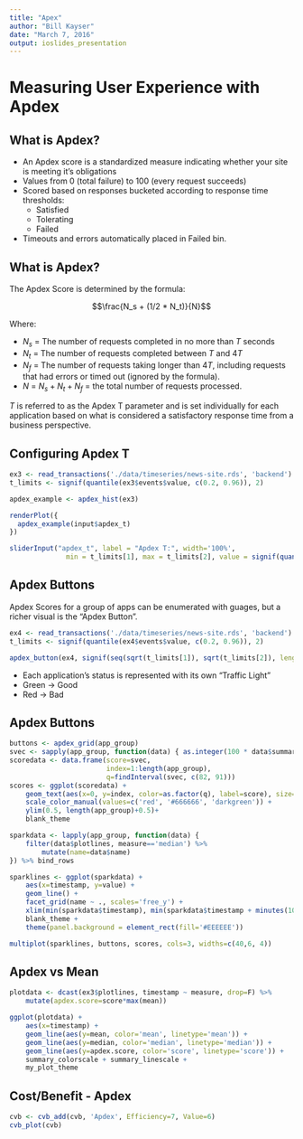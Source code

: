 ```yaml
---
title: "Apex"
author: "Bill Kayser"
date: "March 7, 2016"
output: ioslides_presentation
---
```


# Measuring User Experience with Apdex

## What is Apdex?

* An Apdex score is a standardized measure indicating whether your site is meeting it's obligations
* Values from 0 (total failure) to 100 (every request succeeds)
* Scored based on responses bucketed according to response time thresholds:
    * Satisfied
    * Tolerating
    * Failed
* Timeouts and errors automatically placed in Failed bin.

## What is Apdex?

The Apdex Score is determined by the formula: 

$$\frac{N_s + (1/2 * N_t)}{N}$$

Where:

* $N_s$ = The number of requests completed in no more than $T$ seconds
* $N_t$ = The number of requests completed between $T$ and $4T$
* $N_f$ = The number of requests taking longer than $4T$, including requests that had errors or timed out (ignored by the formula).
* $N$ = $N_s + N_t + N_f$ = the total number of requests processed.

$T$ is referred to as the Apdex T parameter and is set individually for each application based on what
is considered a satisfactory response time from a business perspective.

## Configuring Apdex T

```r
ex3 <- read_transactions('./data/timeseries/news-site.rds', 'backend')
t_limits <- signif(quantile(ex3$events$value, c(0.2, 0.96)), 2)

apdex_example <- apdex_hist(ex3)

renderPlot({
  apdex_example(input$apdex_t)
})

sliderInput("apdex_t", label = "Apdex T:", width='100%', 
              min = t_limits[1], max = t_limits[2], value = signif(quantile(ex3$events$value, 0.5),2), step = 100)
```

## Apdex Buttons

Apdex Scores for a group of apps can be enumerated with guages, but a richer visual 
is the "Apdex Button".

```r
ex4 <- read_transactions('./data/timeseries/news-site.rds', 'backend')
t_limits <- signif(quantile(ex4$events$value, c(0.2, 0.96)), 2)

apdex_button(ex4, signif(seq(sqrt(t_limits[1]), sqrt(t_limits[2]), length.out = 6)^2, 2))
```

* Each application's status is represented with its own "Traffic Light"
* Green &rarr; Good
* Red &rarr; Bad

## Apdex Buttons


```r

buttons <- apdex_grid(app_group)
svec <- sapply(app_group, function(data) { as.integer(100 * data$summary$score) })
scoredata <- data.frame(score=svec, 
                        index=1:length(app_group),
                        q=findInterval(svec, c(82, 91)))
scores <- ggplot(scoredata) +
    geom_text(aes(x=0, y=index, color=as.factor(q), label=score), size=10) +
    scale_color_manual(values=c('red', '#666666', 'darkgreen')) +
    ylim(0.5, length(app_group)+0.5)+
    blank_theme

sparkdata <- lapply(app_group, function(data) {
    filter(data$plotlines, measure=='median') %>%
        mutate(name=data$name)
}) %>% bind_rows

sparklines <- ggplot(sparkdata) +
    aes(x=timestamp, y=value) +
    geom_line() +
    facet_grid(name ~ ., scales='free_y') +
    xlim(min(sparkdata$timestamp), min(sparkdata$timestamp + minutes(10))) +
    blank_theme +
    theme(panel.background = element_rect(fill='#EEEEEE'))

multiplot(sparklines, buttons, scores, cols=3, widths=c(40,6, 4))
```

## Apdex vs Mean

```r

plotdata <- dcast(ex3$plotlines, timestamp ~ measure, drop=F) %>%
    mutate(apdex.score=score*max(mean))

ggplot(plotdata) +
    aes(x=timestamp) +
    geom_line(aes(y=mean, color='mean', linetype='mean')) + 
    geom_line(aes(y=median, color='median', linetype='median')) + 
    geom_line(aes(y=apdex.score, color='score', linetype='score')) +
    summary_colorscale + summary_linescale +
    my_plot_theme

```

## Cost/Benefit - Apdex {.cvb}

```r
cvb <- cvb_add(cvb, 'Apdex', Efficiency=7, Value=6)
cvb_plot(cvb)
```
